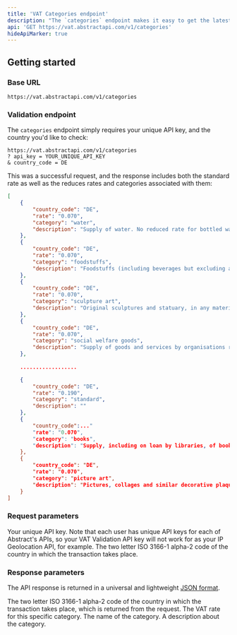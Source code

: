 ```yaml
---
title: 'VAT Categories endpoint'
description: "The `categories` endpoint makes it easy to get the latest VAT rates, including the reduced rates for certain categories, for a specific country."
api: 'GET https://vat.abstractapi.com/v1/categories'
hideApiMarker: true
---
```


## Getting started

### Base URL

```
https://vat.abstractapi.com/v1/categories
```

### Validation endpoint

The `categories` endpoint simply requires your unique API key, and the country you'd like to check:

```
https://vat.abstractapi.com/v1/categories
? api_key = YOUR_UNIQUE_API_KEY
& country_code = DE
```

This was a successful request, and the response includes both the standard rate as well as the reduces rates and categories associated with them:

<ResponseExample>

```json
[
    {
        "country_code": "DE",
        "rate": "0.070",
        "category": "water",
        "description": "Supply of water. No reduced rate for bottled water..."
    },
    {
        "country_code": "DE",
        "rate": "0.070",
        "category": "foodstuffs",
        "description": "Foodstuffs (including beverages but excluding alcoholic beverages) for human..."
    },
    {
        "country_code": "DE",
        "rate": "0.070",
        "category": "sculpture art",
        "description": "Original sculptures and statuary, in any material, provided..."
    },
    {
        "country_code": "DE",
        "rate": "0.070",
        "category": "social welfare goods",
        "description": "Supply of goods and services by organisations recognised as being..."
    },
    
    ..................

    {
        "country_code": "DE",
        "rate": "0.190",
        "category": "standard",
        "description": ""
    },
    {
        "country_code":..."
        "rate": "0.070",
        "category": "books",
        "description": "Supply, including on loan by libraries, of books..."
    },
    {
        "country_code": "DE",
        "rate": "0.070",
        "category": "picture art",
        "description": "Pictures, collages and similar decorative plaques, paintings and..."
    }
]
```

</ResponseExample>

### Request parameters

<ParamField query="api_key" type="String" required>
  Your unique API key. Note that each user has unique API keys for each of Abstract's APIs, so your VAT Validation API key will not work for as your IP Geolocation API, for example.
</ParamField>

<ParamField query="country_code" type="String" required>
  The two letter ISO 3166-1 alpha-2 code of the country in which the transaction takes place.
</ParamField>

### Response parameters

The API response is returned in a universal and lightweight [JSON format](https://www.json.org/json-en.html).

<ResponseField name="country_code" type="String">
  The two letter ISO 3166-1 alpha-2 code of the country in which the transaction takes place, which is returned from the request.
</ResponseField>

<ResponseField name="rate" type="String">
  The VAT rate for this specific category.
</ResponseField>

<ResponseField name="category" type="String">
  The name of the category.
</ResponseField>

<ResponseField name="description" type="String">
  A description about the category.
</ResponseField>